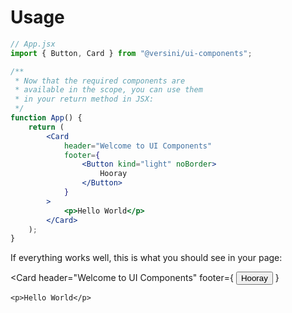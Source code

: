 
<Meta title="Getting started/Usage" />

<div className="prose prose-lighter mb-6">
	<h1>Usage</h1>
</div>

```jsx
// App.jsx
import { Button, Card } from "@versini/ui-components";

/**
 * Now that the required components are
 * available in the scope, you can use them
 * in your return method in JSX:
 */
function App() {
	return (
		<Card
			header="Welcome to UI Components"
			footer={
				<Button kind="light" noBorder>
					Hooray
				</Button>
			}
		>
			<p>Hello World</p>
		</Card>
	);
}
```

<div className="prose prose-lighter max-w-none">
	<p className="mb-4">If everything works well, this is what you should see in your page:</p>

<Card
	header="Welcome to UI Components"
	footer={
		<Button kind="light" noBorder>
			Hooray
		</Button>
	}
>
	<p>Hello World</p>
</Card>
</div>

<div className="mt-8">
	<Flexgrid alignHorizontal="space-between">
		<FlexgridItem>
			<ButtonIcon
				labelRight="Configuration"
				noBorder
				onClick={linkTo("getting-started--configuration")}
			>
				<IconPrevious decorative monotone />
			</ButtonIcon>
		</FlexgridItem>
		<FlexgridItem>
			<ButtonIcon
				labelLeft="Release Tags"
				noBorder
				onClick={linkTo("getting-started--release-tags")}
			>
				<IconNext decorative monotone />
			</ButtonIcon>
		</FlexgridItem>
	</Flexgrid>
</div>
